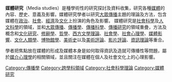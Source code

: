 
{{Expand |time=2010-02-17T09:38:37+00:00 }}
'''媒體研究'''（Media studies）是種學術性的研究探討及資料收集，研究各種[[媒體|媒體]]的內容、歷史、意義及影響。媒體研究學者以研究[[大眾傳播|大眾傳播]]主題的理論及方法，包含媒體在[[政治|政治]]、[[社會|社會]]、[[經濟|經濟]]及[[文化|文化]]上扮演的角色及影響。
媒體研究是[[社會科學|社會科學]]及[[人文科學|人文科學]]的領域，並和[[大眾傳播|大眾傳播]]、[[傳播學|傳播學]]、[[傳播科學|傳播科學]]、[[傳播研究|傳播研究]]的領域重疊，方法及概念和[[文化研究|文化研究]]、[[修辭學|修辭學]]、[[哲學|哲學]]、[[西方文學理論|西方文學理論]]、[[社會學|社會學]]、[[社會心理學|社會心理學]]、[[媒體影響|媒體影響]]、[[文化人類學|文化人類學]]、[[博物館學|博物館學]]、[[美術史|美術史]]以及[[美術評論|美術評論]]、[[影片評論|影片評論]]、[[資訊理論|資訊理論]]等重合。

學者把焦點放在媒體的形成及媒體本身是如何取得資訊及造就可傳播性等問題，屬於[[媒介心理學|媒介心理學]]的相關領域，並且關注在媒體在個人及社會文化上的心理影響。<!--(See the Journal of Media Psychology and the Media Psychology Division of the APA.)
==Key themes in media studies==

In addition to the [[interdisciplinary|interdisciplinary]] nature of the academic field, popular understandings of media studies encompass:

* [[creative_industries|media content production]]
* [[media_audience_studies|audience studies]] and [[media_influence|media influence]]
* [[mass_communication|mass communication]]
* [[journalism|journalism]]
* [[political_economy|political economy]]
* [[interpersonal_communication|interpersonal communication]]
* [[cultural_sociology|cultural sociology]]

Most production and journalism courses incorporate media studies content, but academic institutions often establish separate departments. "Media studies" students may see themselves as observers of media, not creators or practitioners. These distinctions vary across national boundaries. 

Separate strands exist within media studies, such as [[Media_audience_studies|audience studies]], [[producer_studies|producer studies]], [[television_studies|television studies]] and [[radio_studies|radio studies]].  [[Film_studies|Film studies]] is often considered a separate discipline, though television and video games studies grew out of it, as made evident by the application of basic critical theories such as [[psychoanalysis|psychoanalysis]], [[feminism|feminism]] and [[Marxism|Marxism]]. 

[[Critical_media_theory|Critical media theory]] looks at how the corporate ownership of media production and distribution affects society, and provides a common ground to social conservatives (concerned by the effects of media on the traditional family) and liberals and socialists (concerned by the corporatization of social discourse). The study of the effects and techniques of advertising forms a cornerstone of media studies.

Contemporary media studies includes the analysis of [[new_media|new media]] with emphasis on the [[internet|internet]], [[video_games|video games]], [[mobile_devices|mobile devices]], [[interactive_television|interactive television]], and other forms of [[mass_media|mass media]] which developed from the 1990s.  Because these new technologies allow instant communication across the world (chat rooms and instant messaging, online video games, video conferencing), interpersonal communication is an important element in new media studies.  Another factor influencing contemporary media studies is globalization: the debate of globalization as a historical event or as a social construction rages on <ref>''The Global Transformations Reader: An Introduction to the Globalization Debate'' David Held (Editor), Anthony G. McGrew (Editor). Polity Press, 2000 </ref>.  

It has been argued that media studies has not fully acknowledged the changes which the internet and digital interactive media have brought about, seeing these as an 'add-on'. [[David_Gauntlett|David Gauntlett]] has argued for a '[[Media_Studies_2.0|Media Studies 2.0]]' which fully recognises the ways in which media has changed, and that traditional boundaries between 'audiences' and 'producers' has collapsed.

====Political communication and political economy====
From the beginning, media studies are closely related to politics and wars (Guo & Wu, 2005, p. 276) such as campaign research and war propaganda. Political communication mainly studies the connections among politicians, voters and media. It focused on the media effects. There are four main media effects theories: [[Hypodermic_needle_model|magic bullet]], [[two-step_flow_of_communications|two-step flow of communications]] (Lazarsfeld, 1948), limited effects (Lang & Lang, 1953), and the [[spiral_of_silence|spiral of silence]] (Noelle-Neumann, 1984). Also, many scholars studied the technique of political communication such as rhetoric, symbolism and etc. Much of this research has been developed in journals of [[mass_communication|mass communication]] and [[public_opinion|public opinion]] scholarship.

In the last quarter century, [[political_economy|political economy]] has played a major part in media studies literature. The theory gained notoriety in media studies particularly with the publication of [[Edward_S._Herman|Edward S. Herman]] and [[Noam_Chomsky|Noam Chomsky]]’s ''[[Manufacturing_Consent:_The_Political_Economy_of_the_Mass_Media|Manufacturing Consent]]'', published in 1988. In the book, the authors discuss a theory of how the United States’ media industry operates, which they term a “propaganda model.” The model describes a “decentralized and non-conspiratorial market system of control and processing, although at times the government or one or more private actors may take initiatives and mobilize co-ordinated elite handling of an issue." <ref name="herman">  {{cite journal |last= Herman |first= Edward S. |year= 2000 |title= The Propaganda Model: A retrospective |journal= Journalism Studies |volume= 1 |issue= 1 |doi= 10.1080/146167000361195 |pages= 101}} (Herman, 2000)</ref>

==Media Studies in Australia==
Media is studied as a broad subject in most states in Australia, with Victoria being a world leader in curriculum development. Media Studies was first developed as a study area in the early 1960s in Victorian universities. Film studies began in secondary schools in the mid 1960s and by the early 1970s Media Studies was being taught in secondary schools. Most notable in curriculum development at secondary level were Peter Greenaway, Peter Dodds, and Trevor Barr - who developed one of the first media text books 'Reflections of Reality'. Also notable was John Murray with 'The Box in the Corner', 'In Focus', and '10 Lessons in Film Appreciation' (1966). The subject became part of the Higher School Certificate in the 1980s and is currently a strong component of the Victorian Certificate of Education. The VCE course covers Unit 1 - Representation, Technologies of Representation, and New Media; Unit 2 - Media Production, Australian Media Organisations; Unit 3 - Narrative texts, Production Planning; Unit 4 - Production work, Social Values, and Media Influence. Media Studies also forms a major part of the Primary and junior Secondary curriculum and includes areas such as photography, print media, and television. Victoria has the leading Media body known as ATOM [http://www.atomvic.org/] which also publishes Metro [http://www.metromagazine.com.au/index.html] and Screen Education [http://www.metromagazine.com.au/screen_ed/index.html] magazines.  

Other states that teach Media are South Australia, Western Australia, and Queensland. The subject does not appear to be taught in New South Wales.

==Media Studies in Germany==
In Germany two main streams of Media Studies can be identified.

The first large flow of media studies based in humanities and cultural sciences as the Theater scholarship ("Theaterwissenschaft") and [[German_studies|German language and literature studies]] widens since the 1960s. In this orientation, the Media studies in Germany today mainly developed and established.

As one of the first publications to this new direction is by Helmut Kreuzer, published the study ''Literature Studies - Media Studies'' (''Literaturwissenschaft – Medienwissenschaft''), summed up the units of the "Düsseldorfer Germanistentag" 1976.

The second stream is comparable to [[Communication_Studies|Communication Studies]]. Pioneered by [[Elisabeth_Noelle-Neumann|Elisabeth Noelle-Neumann]] in the 1940s this stream studies mass media, its institutions and its effects on society and individuals.

==Media Studies in the USA==

[[Mass_communication|Mass communication]], [[communication_studies|communication studies]] or simply [[communication|communication]] may be more popular names than "media studies" for academic departments in the United States. However, the focus of such programs sometimes excludes certain media -- film, book publishing, video games, etc. The title "media studies" may be used alone, to designate film studies and rhetorical or critical theory, or it may appear in combinations like "media studies and communication" to join two fields or  emphasize a different focus. 

Examples: [http://cms.mit.edu/ Comparative Media Studies] at [[MIT|MIT]], [http://humanities.uchicago.edu/cmtes/cms/ Cinema and Media Studies] at the [[University_of_Chicago|University of Chicago]], [http://www.willamette.edu/cla/rhetoric/ Rhetoric and Media Studies] at [[Willamette_University|Willamette University]]. Until recently, [[Radford_University|Radford University]] in Virginia used the title "media studies" for a department that taught practitioner-oriented major concentrations in journalism, advertising, broadcast production and Web design. In 2008 those programs were combined with a previous department of communication to create a [http://www.radford.edu/comm School of Communication].

==Media Studies in India==
The media industry is growing in [[India|India]] at the rate of 20 percent per annum. Together, entertainment and media form the country's sixth biggest industry, with 3.5 million people working in it. Within the next 4-5 years, the industry is expected to gross eighty thousand [[crores|crores]] (800 billion [[Indian_rupee|rupees]]) annually.{{Fact|date=May 2008}} Additionally, the third biggest media institute of the world, the [[Asian_Academy_Of_Film_&_Television|Asian Academy Of Film & Television]], is also based in India.{{Fact|date=May 2008}}

==Media Studies in the UK==
In the UK, media studies developed in the 1960s from the academic study of [[English_studies|English]], and from [[literary_criticism|literary criticism]] more broadly. The key date, according to Andrew Crisell, is 1959:

<blockquote>when Joseph Trenaman left the BBC's Further Education Unit to become the first holder of the Granada Research Fellowship in Television at [[University_of_Leeds|Leeds University]]. Soon after in 1966, the Centre for Mass Communication Research was founded at [[University_of_Leicester|Leicester University]], and degree programmes in media studies began to sprout at [[polytechnic|polytechnic]]s and other universities during the 1970s and 1980s.<ref name="crisell">{{cite book|last=Crisell|first=Andrew |year= 2002|title=An Introductory History of British Broadcasting|ed=2|location=London|publisher=Routledge|isbn= 0-415-24792-
6|pages=186–7}}</ref></blockquote>

Media Studies is now taught all over the UK. The topics span from magazines to films. It is taught at GCSE and at A level. It is also taught at University level.

==Media Studies in New Zealand==

Media Studies in New Zealand can be regarded as a singular success, with the subject well-established in the tertiary sector (such as Screen and Media Studies at the University of Waikato; Media Studies, Victoria University of Wellington; Film, Television and Media Studies, University of Auckland; Media Studies, Massey University; Communication Studies, University of Otago).  For more details on the New Zealand situation, consult the Mediascape online resource at <www.mediascape.ac.nz>--most particularly a recent (April 2008) PPT by Geoff Lealand, which describes the characteristics of Media Studies in New Zealand in some detail. Further details on New Zealand media teachers, and their organisation National Association of Media Educators (NAME) can also found on the New Zealand Ministry of Education TKI megasite, at <www.tki.org.nz>

==Cultural Studies==
{{main|Cultural studies}}
The [[Centre_for_Contemporary_Cultural_Studies|Centre for Contemporary Cultural Studies]] (CCCS) was founded by [[Richard_Hoggart|Richard Hoggart]] and [[Stuart_Hall_(cultural_theorist)|Stuart Hall]] at the [[University_of_Birmingham|University of Birmingham]] in 1964. As the appeal of Marxism waned in the 1960s, the CCCS took critical theory in new directions, raising questions about media and power.  There was the shift of paradigm from ethnography to Hall's [[semiology|semiology]]. The CCCS was pivotal in developing the field, producing a number of key researchers. Under the directorship of Stuart Hall, who wrote the seminal ''Encoding/Decoding'' model, the centre produced key [[empirical|empirical]] research about the relationship between texts and audiences.  Amongst these was ''[[The_Nationwide_Audience|The Nationwide Audience]]'' by [[David_Morley_(academic)|David Morley]] and [[Charlotte_Brunsdon|Charlotte Brunsdon]].<ref>{{cite book |last=Moores|first=Shaun |year= 1993|title=Interpreting Audiences The Ethnography of Media Consumption |location=London |isbn=0-8039-8447-2 |publisher=Sage |page=19}}</ref>

==Media Studies and Media Psychology ==

An EdD concentration in Media Studies, grounded in Media Psychology and a PhD program in Media Psychology were launched at Fielding Graduate University in 2002 by Bernard Luskin. These programs advanced Media Studies in acknowledging the importance of human behavior. The PhD program in Media Psychology is the first in any university.

==Criticism of Media Studies in the UK Media==

In the [[United_Kingdom|UK]], Media Studies is regularly the victim of jokes and cynical attitudes, often being labelled as a [[Mickey_Mouse_degrees|Mickey Mouse subject]].<ref>{{cite news|title= Media Studies. Discuss|work=BBC News|url=http://news.bbc.co.uk/1/hi/magazine/4158902.stm|date=18 August 2005|accessdate=2006-12-01}}</ref><ref>{{cite news|title= 'Mickey Mouse' degrees defended|work=BBC News|url=http://news.bbc.co.uk/1/hi/uk_politics/4642806.stm|accessdate=2006-12-01}}</ref> It receives many of the criticisms directed at sociology scholars during the 70s and 80s.<ref name="woodhead">{{cite news|title=Is media studies a doss? Discuss |work=BBC News |url=http://news.bbc.co.uk/1/hi/uk/665308.stm|date=[[2000-03-03|2000-03-03]] |accessdate=2006-12-01}}</ref>

In 2000, England's Chief Schools Inspector, [[Chris_Woodhead|Chris Woodhead]] suggested that media studies is a one-way ticket to the dole.[http://news.bbc.co.uk/1/hi/programmes/panorama/3200412.stm]

==外部链接==
* http://www.MediaStudies.com, helps advance research and education in media studies and critical thinking.  The site is a hub - providing links to news, media studies sites, and other resources for educators, students, researchers, and the wider community.

==参见==
*[[Anthropology_of_media|Anthropology of media]]
*[[Media_ecology|Media ecology]]
*[[Mass_media|Mass media]]
*[[Mass_communication|Mass communication]]
*[[Multimedia_literacy|Multimedia literacy]]
*[[Journalism|Journalism]]
**[[Yellow_journalism|Yellow journalism]]
*[[Transparency_(humanities)|Transparency (humanities)]]
*[[Behavioural_sciences|Behavioural sciences]]
*[[Political_Economy|Political Economy]]
*[[Postliterate_society|Postliterate society]]
*[[Virtual_ethnography|Virtual ethnography]]
*[[Cultural_sociology|Cultural sociology]]
*[[Media_literacy|Media literacy]]
*[[Media_education|Media education]]
*[[Media_psychology|Media psychology]]
*[[Harold_Innis|Harold Innis]]'s [[Time-_and_space-bias|Time- and space-bias]]
*[[Marshall_McLuhan|Marshall McLuhan]]'s [[tetrad_of_media_effects|tetrad of media effects]]

==参考资料==
{{reflist}}




-->

{{Authority control}}
[[Category:傳播學|Category:傳播學]]
[[Category:跨學科領域|Category:跨學科領域]]
[[Category:社會科學理論|Category:社會科學理論]]
[[Category:媒體研究|Category:媒體研究]]